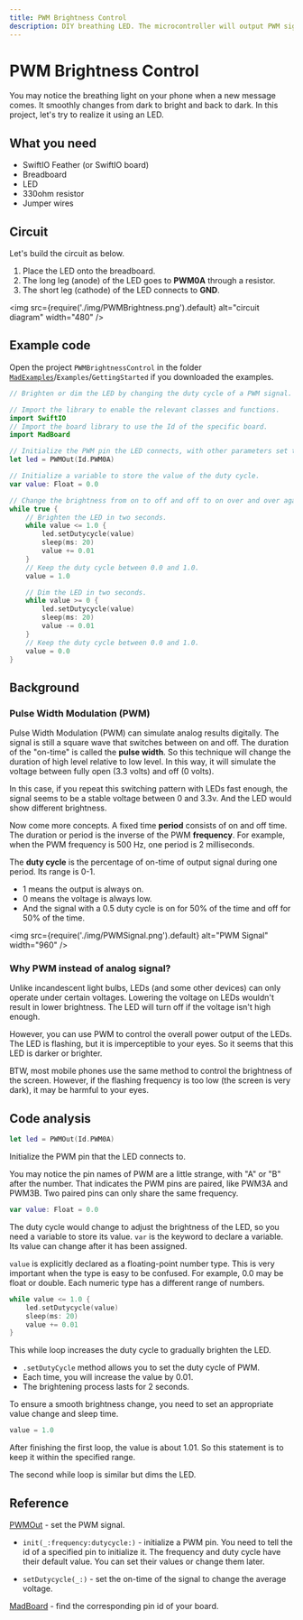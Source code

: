 ```yaml
---
title: PWM Brightness Control
description: DIY breathing LED. The microcontroller will output PWM signals to make the LED brighter or dimmer.
---
```


# PWM Brightness Control

You may notice the breathing light on your phone when a new message comes. It smoothly changes from dark to bright and back to dark. In this project, let's try to realize it using an LED. 

## What you need

- SwiftIO Feather (or SwiftIO board)
- Breadboard
- LED
- 330ohm resistor
- Jumper wires

## Circuit

Let's build the circuit as below.

1. Place the LED onto the breadboard.
2. The long leg (anode) of the LED goes to **PWM0A** through a resistor.
3. The short leg (cathode) of the LED connects to **GND**.


<img
  src={require('./img/PWMBrightness.png').default}
  alt="circuit diagram" width="480"
/>


## Example code

Open the project `PWMBrightnessControl` in the folder [`MadExamples`](https://github.com/madmachineio/MadExamples)/`Examples`/`GettingStarted` if you downloaded the examples.

```swift
// Brighten or dim the LED by changing the duty cycle of a PWM signal.

// Import the library to enable the relevant classes and functions.
import SwiftIO
// Import the board library to use the Id of the specific board.
import MadBoard

// Initialize the PWM pin the LED connects, with other parameters set to default.
let led = PWMOut(Id.PWM0A)

// Initialize a variable to store the value of the duty cycle.
var value: Float = 0.0

// Change the brightness from on to off and off to on over and over again.
while true {
    // Brighten the LED in two seconds.
    while value <= 1.0 {
        led.setDutycycle(value)
        sleep(ms: 20)
        value += 0.01
    }
    // Keep the duty cycle between 0.0 and 1.0.
    value = 1.0

    // Dim the LED in two seconds.
    while value >= 0 {
        led.setDutycycle(value)
        sleep(ms: 20)
        value -= 0.01
    }
    // Keep the duty cycle between 0.0 and 1.0.
    value = 0.0
}
```


## Background

### Pulse Width Modulation (PWM)

Pulse Width Modulation (PWM) can simulate analog results digitally. The signal is still a square wave that switches between on and off. The duration of the "on-time" is called the **pulse width**. So this technique will change the duration of high level relative to low level. In this way, it will simulate the voltage between fully open (3.3 volts) and off (0 volts).  

In this case, if you repeat this switching pattern with LEDs fast enough, the signal seems to be a stable voltage between 0 and 3.3v. And the LED would show different brightness.

Now come more concepts. A fixed time **period** consists of on and off time. The duration or period is the inverse of the PWM **frequency**. For example, when the PWM frequency is 500 Hz, one period is 2 milliseconds.

The **duty cycle** is the percentage of on-time of output signal during one period. Its range is 0-1. 
* 1 means the output is always on. 
* 0 means the voltage is always low. 
* And the signal with a 0.5 duty cycle is on for 50% of the time and off for 50% of the time.


<img
  src={require('./img/PWMSignal.png').default}
  alt="PWM Signal" width="960"
/>

### Why PWM instead of analog signal?

Unlike incandescent light bulbs, LEDs (and some other devices) can only operate under certain voltages. Lowering the voltage on LEDs wouldn't result in lower brightness. The LED will turn off if the voltage isn't high enough.

However, you can use PWM to control the overall power output of the LEDs. The LED is flashing, but it is imperceptible to your eyes. So it seems that this LED is darker or brighter.

BTW, most mobile phones use the same method to control the brightness of the screen. However, if the flashing frequency is too low (the screen is very dark), it may be harmful to your eyes.


## Code analysis

```swift
let led = PWMOut(Id.PWM0A)
```
Initialize the PWM pin that the LED connects to. 

You may notice the pin names of PWM are a little strange, with "A" or "B" after the number. That indicates the PWM pins are paired, like PWM3A and PWM3B. Two paired pins can only share the same frequency. 

```swift
var value: Float = 0.0
```
The duty cycle would change to adjust the brightness of the LED, so you need a variable to store its value. `var` is the keyword to declare a variable. Its value can change after it has been assigned. 

`value` is explicitly declared as a floating-point number type. This is very important when the type is easy to be confused. For example, 0.0 may be float or double. Each numeric type has a different range of numbers. 

```swift
while value <= 1.0 {
    led.setDutycycle(value)
    sleep(ms: 20)
    value += 0.01
}
```
This while loop increases the duty cycle to gradually brighten the LED. 

* `.setDutyCycle` method allows you to set the duty cycle of PWM. 
* Each time, you will increase the value by 0.01. 
* The brightening process lasts for 2 seconds. 

To ensure a smooth brightness change, you need to set an appropriate value change and sleep time. 

```swift
value = 1.0
```
After finishing the first loop, the value is about 1.01. So this statement is to keep it within the specified range. 

The second while loop is similar but dims the LED. 

## Reference

[PWMOut](https://madmachineio.github.io/SwiftIO/documentation/swiftio/pwmout) - set the PWM signal.

- `init(_:frequency:dutycycle:)` - initialize a PWM pin. You need to tell the id of a specified pin to initialize it. The frequency and duty cycle have their default value. You can set their values or change them later.

- `setDutycycle(_:)` - set the on-time of the signal to change the average voltage.

[MadBoard](https://github.com/madmachineio/MadBoards) - find the corresponding pin id of your board.